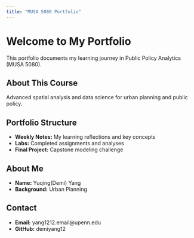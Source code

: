 ```yaml
---
title: "MUSA 5080 Portfolio"
---
```


# Welcome to My Portfolio

This portfolio documents my learning journey in Public Policy Analytics (MUSA 5080).

## About This Course
Advanced spatial analysis and data science for urban planning and public policy.

## Portfolio Structure
- **Weekly Notes:** My learning reflections and key concepts
- **Labs:** Completed assignments and analyses
- **Final Project:** Capstone modeling challenge

## About Me
- **Name:** Yuqing(Demi) Yang
- **Background:** Urban Planning

## Contact
- **Email:** yang1212.email@upenn.edu
- **GitHub:** demiyang12
